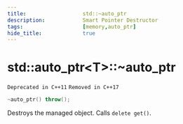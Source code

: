 ```yaml
---
title:                  std::~auto_ptr
description:            Smart Pointer Destructor
tags:                   [memory,auto_ptr]
hide_title:             true
---
```


# std::auto_ptr&lt;T>::~auto_ptr


`Deprecated in C++11` `Removed in C++17`
```cpp
~auto_ptr() throw();
```
Destroys the managed object. Calls `delete get()`.